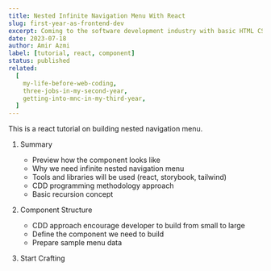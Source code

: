 ```yaml
---
title: Nested Infinite Navigation Menu With React
slug: first-year-as-frontend-dev
excerpt: Coming to the software development industry with basic HTML CSS and some Javascript knowledge. Got accepted in a startup with minimum pay. That time, I just want to get out and have a foot in into the industry first.
date: 2023-07-18
author: Amir Azmi
label: [tutorial, react, component]
status: published
related:
  [
    my-life-before-web-coding,
    three-jobs-in-my-second-year,
    getting-into-mnc-in-my-third-year,
  ]
---
```


This is a react tutorial on building nested navigation menu.

1. Summary

   - Preview how the component looks like
   - Why we need infinite nested navigation menu
   - Tools and libraries will be used (react, storybook, tailwind)
   - CDD programming methodology approach
   - Basic recursion concept

2. Component Structure

   - CDD approach encourage developer to build from small to large
   - Define the component we need to build
   - Prepare sample menu data

3. Start Crafting
